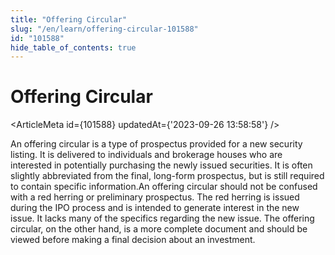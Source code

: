 ```yaml
---
title: "Offering Circular"
slug: "/en/learn/offering-circular-101588"
id: "101588"
hide_table_of_contents: true
---
```



# Offering Circular

<ArticleMeta id={101588} updatedAt={'2023-09-26 13:58:58'} />
<div className='border-solid border-b border-t-0 my-4 border-[var(--ifm-color-gray-300)]' />

An offering circular is a type of prospectus provided for a new security listing. It is delivered to individuals and brokerage houses who are interested in potentially purchasing the newly issued securities. It is often slightly abbreviated from the final, long-form prospectus, but is still required to contain specific information.An offering circular should not be confused with a red herring or preliminary prospectus. The red herring is issued during the IPO process and is intended to generate interest in the new issue. It lacks many of the specifics regarding the new issue. The offering circular, on the other hand, is a more complete document and should be viewed before making a final decision about an investment.
